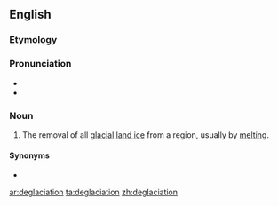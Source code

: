 ==English==

===Etymology===
{{prefix|de|glaciation|lang=en}}

===Pronunciation===
* {{IPA|diɡleɪʃiˈeɪʃən|lang=en}}
* {{rhymes|eɪʃən|lang=en}}

===Noun===
{{en-noun}}

# {{lb|en|climatology|paleontology}} The removal of all [[glacial]] [[land ice]] from a region, usually by [[melting]].

====Synonyms====
* {{l|en|deglacierization}}

[[ar:deglaciation]]
[[ta:deglaciation]]
[[zh:deglaciation]]